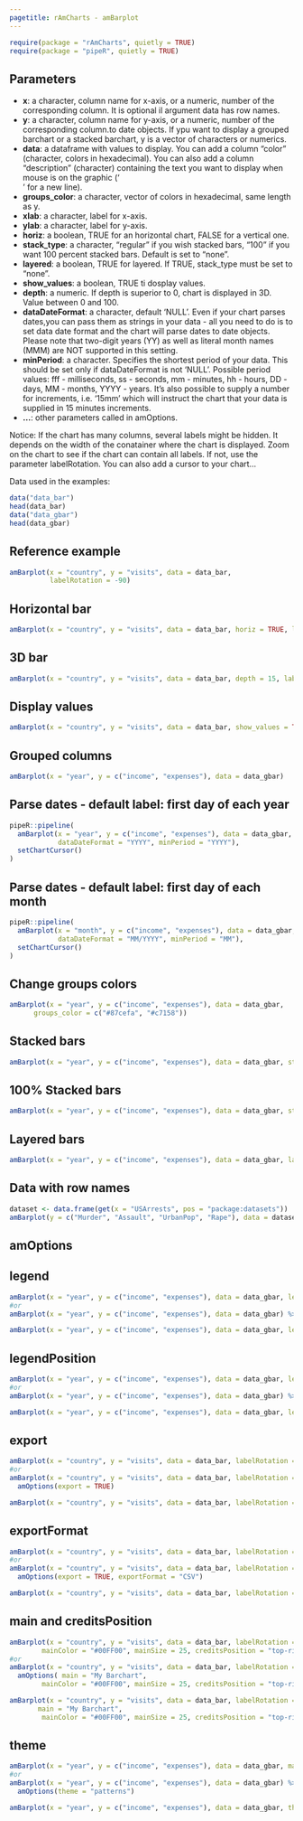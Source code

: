 ```yaml
---
pagetitle: rAmCharts - amBarplot
---
```


```r
require(package = "rAmCharts", quietly = TRUE)
require(package = "pipeR", quietly = TRUE)
```

## Parameters

* __x__: a character, column name for x-axis, or a numeric, number of the corresponding column. It is optional il argument data has row names. 
* __y__: a character, column name for y-axis, or a numeric, number of the corresponding column.to date objects. If ypu want to display a grouped barchart or a stacked barchart, y is a vector of characters or numerics.
* __data__: a dataframe with values to display. You can add a column "color" (character, colors in hexadecimal). You can also add a column "description" (character) containing the text you want to display when mouse is on the graphic ('<br>' for a new line).
* __groups_color__: a character, vector of colors in hexadecimal, same length as y.
* __xlab__: a character, label for x-axis.
* __ylab__: a character, label for y-axis.
* __horiz__: a boolean, TRUE for an horizontal chart, FALSE for a vertical one.
* __stack_type__: a character, "regular" if you wish stacked bars, "100" if you want 100 percent stacked bars. Default is set to "none".
* __layered__: a boolean, TRUE for layered. If TRUE, stack_type must be set to "none".
* __show_values__: a boolean, TRUE ti dosplay values.
* __depth__: a numeric. If depth is superior to 0, chart is displayed in 3D. Value between 0 and 100.
* __dataDateFormat__: a character, default 'NULL'. Even if your chart parses dates,you can pass them as strings in your data - all you need to do is to set data date format and the chart will parse dates to date objects. Please note that two-digit years (YY) as well as literal month names (MMM)  are NOT supported in this setting.
* __minPeriod__: a character. Specifies the shortest period of your data. This should be set only if dataDateFormat is not 'NULL'. Possible period values: fff - milliseconds, ss - seconds, mm - minutes, hh - hours, DD - days, MM - months, YYYY - years. It's also possible to supply a number for increments, i.e. '15mm' which will instruct the chart that your data is supplied in 15 minutes increments.
* __...__: other parameters called in amOptions. 

Notice: If the chart has many columns, several labels might be hidden. It depends on the width of the conatainer where the chart is displayed. Zoom on the chart to see if the chart can contain all labels. If not, use the parameter labelRotation. You can also add a cursor to your chart...

Data used in the examples:
```r
data("data_bar")
head(data_bar)
data("data_gbar")
head(data_gbar)
```

## Reference example

```r
amBarplot(x = "country", y = "visits", data = data_bar,
          labelRotation = -90) 
```

<h2 class="partdivtitle"> Horizontal bar </h2>
```r
amBarplot(x = "country", y = "visits", data = data_bar, horiz = TRUE, labelRotation = -90)
```

<h2 class="partdivtitle"> 3D bar </h2>
```r
amBarplot(x = "country", y = "visits", data = data_bar, depth = 15, labelRotation = -90)
```

<h2 class="partdivtitle"> Display values </h2>
```r
amBarplot(x = "country", y = "visits", data = data_bar, show_values = TRUE, labelRotation = -90)
```

<h2 class="partdivtitle"> Grouped columns </h2>
```r
amBarplot(x = "year", y = c("income", "expenses"), data = data_gbar)
```

<h2 class="partdivtitle"> Parse dates - default label: first day of each year </h2>
```r
pipeR::pipeline(
  amBarplot(x = "year", y = c("income", "expenses"), data = data_gbar,
            dataDateFormat = "YYYY", minPeriod = "YYYY"),
  setChartCursor()
)
```

<h2 class="partdivtitle"> Parse dates - default label: first day of each month </h2>
```r
pipeR::pipeline(
  amBarplot(x = "month", y = c("income", "expenses"), data = data_gbar,
            dataDateFormat = "MM/YYYY", minPeriod = "MM"),
  setChartCursor()
)
```

<h2 class="partdivtitle"> Change groups colors </h2>
```r
amBarplot(x = "year", y = c("income", "expenses"), data = data_gbar, 
      groups_color = c("#87cefa", "#c7158"))
```

<h2 class="partdivtitle"> Stacked bars </h2>
```r
amBarplot(x = "year", y = c("income", "expenses"), data = data_gbar, stack_type = "regular")
```

<h2 class="partdivtitle"> 100% Stacked bars </h2>
```r
amBarplot(x = "year", y = c("income", "expenses"), data = data_gbar, stack_type = "100")
```

<h2 class="partdivtitle"> Layered bars </h2>
```r
amBarplot(x = "year", y = c("income", "expenses"), data = data_gbar, layered = TRUE)
```

<h2 class="partdivtitle"> Data with row names </h2>
```r
dataset <- data.frame(get(x = "USArrests", pos = "package:datasets"))
amBarplot(y = c("Murder", "Assault", "UrbanPop", "Rape"), data = dataset, stack_type = "regular")
```

<h2 class="amOptions">amOptions</h2>

<h2 class="partdivtitle">legend</h2>
```r
amBarplot(x = "year", y = c("income", "expenses"), data = data_gbar, legend = TRUE)
#or
amBarplot(x = "year", y = c("income", "expenses"), data = data_gbar) %>>% amOptions(legend = TRUE)
```
```r
amBarplot(x = "year", y = c("income", "expenses"), data = data_gbar, legend = TRUE)
```

<h2 class="partdivtitle">legendPosition</h2>
```r
amBarplot(x = "year", y = c("income", "expenses"), data = data_gbar, legend = TRUE, legendPosition = "left")
#or
amBarplot(x = "year", y = c("income", "expenses"), data = data_gbar) %>>% amOptions(legend = TRUE, legendPosition = "left")
```
```r
amBarplot(x = "year", y = c("income", "expenses"), data = data_gbar, legend = TRUE, legendPosition = "left")
```

<h2 class="partdivtitle">export</h2>
```r
amBarplot(x = "country", y = "visits", data = data_bar, labelRotation = -45, export = TRUE)
#or
amBarplot(x = "country", y = "visits", data = data_bar, labelRotation = -45) %>>% 
  amOptions(export = TRUE)
```
```r
amBarplot(x = "country", y = "visits", data = data_bar, labelRotation = -45, export = TRUE)
```
  
<h2 class="partdivtitle">exportFormat</h2>
```r
amBarplot(x = "country", y = "visits", data = data_bar, labelRotation = -45, export = TRUE, exportFormat = "CSV")
#or
amBarplot(x = "country", y = "visits", data = data_bar, labelRotation = -45) %>>% 
  amOptions(export = TRUE, exportFormat = "CSV")
```
```r
amBarplot(x = "country", y = "visits", data = data_bar, labelRotation = -45, export = TRUE, exportFormat = "CSV")
```

<h2 class="partdivtitle">main and creditsPosition</h2>
```r
amBarplot(x = "country", y = "visits", data = data_bar, labelRotation = -45, main = "My Barchart",
        mainColor = "#00FF00", mainSize = 25, creditsPosition = "top-right")
#or
amBarplot(x = "country", y = "visits", data = data_bar, labelRotation = -45) %>>% 
  amOptions( main = "My Barchart",
        mainColor = "#00FF00", mainSize = 25, creditsPosition = "top-right")
```
```r
amBarplot(x = "country", y = "visits", data = data_bar, labelRotation = -45, 
       main = "My Barchart",
        mainColor = "#00FF00", mainSize = 25, creditsPosition = "top-right")
```

<h2 class="partdivtitle">theme</h2>
```r
amBarplot(x = "year", y = c("income", "expenses"), data = data_gbar, main = "My Barchart", theme = "patterns")
#or
amBarplot(x = "year", y = c("income", "expenses"), data = data_gbar) %>>% 
  amOptions(theme = "patterns")
```
```r
amBarplot(x = "year", y = c("income", "expenses"), data = data_gbar, theme = "patterns")
```
